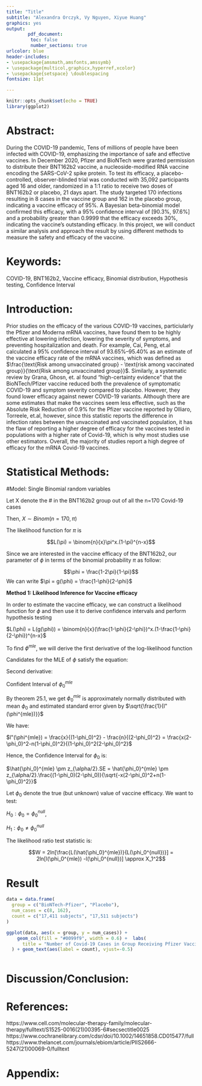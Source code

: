 ```yaml
---
title: "Title"
subtitle: "Alexandra Orczyk, Vy Nguyen, Xiyue Huang"
graphics: yes
output: 
        pdf_document:
         toc: false
         number_sections: true
urlcolor: blue
header-includes:
- \usepackage{amsmath,amsfonts,amssymb}
- \usepackage{multicol,graphicx,hyperref,xcolor}
- \usepackage{setspace} \doublespacing
fontsize: 11pt

---
```


```r
knitr::opts_chunk$set(echo = TRUE)
library(ggplot2)
```

# Abstract: 

During the COVID-19 pandemic, Tens of millions of people have been infected with COVID-19, emphasizing the importance of safe and effective vaccines. In December 2020, Pfizer and BioNTech were granted permission to distribute their BNT162b2 vaccine, a nucleoside-modified RNA vaccine encoding the SARS-CoV-2 spike protein. To test its efficacy, a placebo-controlled, observer-blinded trial was conducted with 35,092 participants aged 16 and older, randomized in a 1:1 ratio to receive two doses of BNT162b2 or placebo, 21 days apart. The study targeted 170 infections resulting in 8 cases in the vaccine group and 162 in the placebo group, indicating a vaccine efficacy of 95%. A Bayesian beta-binomial model confirmed this efficacy, with a 95% confidence interval of [90.3%, 97.6%] and a probability greater than 0.9999 that the efficacy exceeds 30%, indicating the vaccine's outstanding efficacy. In this project, we will conduct a similar analysis and approach the result by using different methods to measure the safety and efficacy of the vaccine. 

# Keywords:

COVID-19, BNT162b2, Vaccine efficacy, Binomial distribution, Hypothesis testing, Confidence Interval

# Introduction:

Prior studies on the efficacy of the various COVID-19 vaccines, particiularly the Pfizer and Moderna mRNA vaccines, have found them to be highly effective at lowering infection, lowering the severity of symptoms, and preventing hospitalization and death. For example, Cai, Peng, et.al calculated a 95% confidence interval of $93.65$%–$95.40$% as an estimate of the vaccine efficacy rate of the mRNA vaccines, which was defined as $\frac{\text{Risk among unvaccinated group} - \text{risk among vaccinated group}}{\text{Risk among unvaccinated group}}$. Similarly, a systematic review by Grana, Ghosn, et. al found "high-certainty evidence" that the BioNTech/Pfizer vaccine reduced both the prevalence of symptomatic COVID-19 and symptom severity compared to placebo. However, they found lower efficacy against newer COVID-19 variants. Although there are some estimates that make the vaccines seem less effective, such as the Absolute Risk Reduction of 0.9% for the Pfizer vaccine reported by Olliaro, Torreele, et.al, however, since this statistic reports the difference in infection rates between the unvaccinated and vaccinated population, it has the flaw of reporting a higher degree of efficacy for the vaccines tested in populations with a higher rate of Covid-19, which is why most studies use other estimators. Overall, the majority of studies report a high degree of efficacy for the mRNA Covid-19 vaccines.

# Statistical Methods:

#Model: Single Binomial random variables

Let X denote the # in the BNT162b2 group out of all the n=170 Covid-19 cases

Then, $X \sim Binom(n=170, \pi)$

The likelihood function for $\pi$ is 

$$L(\pi) = \binom{n}{x}\pi^x.(1-\pi)^{n-x}$$

Since we are interested in the vaccine efficacy of the BNT162b2, our parameter of $\phi$ in terms of the binomial probability $\pi$ as follow:

$$\phi = \frac{1-2\pi}{1-\pi}$$
We can write $\pi = g(\phi) = \frac{1-\phi}{2-\phi}$ 

__Method 1:  Likelihood Inference for Vaccine efficacy__

In order to estimate the vaccine efficacy, we can construct a likelihood function for $\phi$ and then use it to derive confidence intervals and perform hypothesis testing

$L(\phi) = L(g(\phi)) = \binom{n}{x}(\frac{1-\phi}{2-\phi})^x.(1-\frac{1-\phi}{2-\phi})^{n-x}$

\begin{align*}
L(\phi) &= \binom{n}{x}(\frac{1-\phi}{2-\phi})^x.(1-\frac{1-\phi}{2-\phi})^{n-x} \\
&= \binom{n}{x}(\frac{1-\phi}{2-\phi})^x.(\frac{2- \phi - 1 + \phi}{2-\phi})^{n-x} \\
&= \binom{n}{x}(1-\phi)^x(\frac{1}{2-\phi})^x.(\frac{1}{2-\phi})^{n-x} \\
&= \binom{n}{x}\frac{(1-\phi)^x}{(2-\phi)^n} \ \ \ \ \ \  -\infty \leq \phi \leq 1
\end{align*}

To find $\phi^{mle}$, we will derive the first derivative of the log-likelihood function

\begin{align*}
\frac{d}{d_\phi}ln(L(\phi)) &=  \frac{d}{d_\phi}(ln\binom{n}{x} +ln(1-\phi)^x - ln(2-\phi)^n \ \ \ \ \ \  0\leq \phi < \infty \\
&= \frac{-x}{1-\phi} + \frac{n}{2-\phi}
\end{align*}

Candidates for the MLE of $\phi$ satisfy the equation:

\begin{align*}
\frac{d}{d_\phi}ln(L(\phi_0)) &=0 \\
\frac{-x}{1-\phi_0} + \frac{n}{2-\phi_0} &= 0 \\
\frac{n}{2-\phi_0} &= \frac{x}{1-\phi_0} \\
n(1-\phi_0) &= x(2-\phi_0) \\
n -n\phi_0 &= 2x - x\phi_0 \\
n-2x &= (n-x)\phi_0 \\
\phi_0^{mle} &= \frac{n-2x}{n-x}
\end{align*}

Second derivative:

\begin{align*}
\frac{d}{d_\phi}ln'(L(\phi_0)) &=  \frac{d}{d_\phi}(\frac{-x}{1-\phi_0} + \frac{n}{2-\phi_0})\\
&= \frac{x}{(1-\phi_0)^2} - \frac{n}{(2-\phi_0)^2}
\end{align*} 

Confident Interval of $\phi_0^{mle}$

By theorem 25.1, we get $\phi_0^{mle}$ is approximately normally distributed with mean $\phi_0$ and estimated standard error given by $\sqrt{\frac{1}{l"(\phi^{mle})}}$

We have: 

$l"(\phi^{mle}) = \frac{x}{(1-\phi_0)^2} - \frac{n}{(2-\phi_0)^2} = \frac{x(2-\phi_0)^2-n(1-\phi_0)^2}{(1-\phi_0)^2(2-\phi_0)^2}$


\begin{align*}
SE(\phi_0) &= \sqrt{\frac{1}{l"(\phi^{mle})}} \\
&= \sqrt{\frac{(1-\phi_0)^2(2-\phi_0)^2}{-x(2-\phi_0)^2+n(1-\phi_0)^2}} \\
&= \frac{(1-\phi_0)(2-\phi_0)}{\sqrt{-x(2-\phi_0)^2+n(1-\phi_0)^2}}
\end{align*}


Hence, the Confidence Interval for $\phi_0$ is:

$\hat{\phi_0}^{mle} \pm z_{\alpha/2}.SE = \hat{\phi_0}^{mle} \pm z_{\alpha/2}.\frac{(1-\phi_0)(2-\phi_0)}{\sqrt{-x(2-\phi_0)^2+n(1-\phi_0)^2}}$

Let $\phi_0$ denote the true (but unknown) value of vaccine efficacy. We want to test:

$H_0: \phi_0 = \phi_0^{null}$,

$H_1: \phi_0 \not= \phi_0^{null}$

The likelihood ratio test statistic is:

$$W = 2ln[\frac{L(\hat{\phi_0}^{mle})}{L(\phi_0^{null})}] = 2ln[l(\phi_0^{mle}) -l(\phi_0^{null})] \approx X_1^2$$

# Result

```r
data = data.frame(
  group = c("BioNTech-Pfizer", "Placebo"),
  num_cases = c(8, 162),
  count = c("17,411 subjects", "17,511 subjects")
)

ggplot(data, aes(x = group, y = num_cases)) + 
    geom_col(fill = "#0099f9", width = 0.6) +  labs(
      title = "Number of Covid-19 Cases in Group Receiving Pfizer Vaccine vs. Placebo", y= "Number of cases at least 7 days after receiving dose"
  ) + geom_text(aes(label = count), vjust=-0.5)
```

```r

```


# Discussion/Conclusion:

# References:

https://www.cell.com/molecular-therapy-family/molecular-therapy/fulltext/S1525-0016(21)00395-6#secsectitle0025
https://www.cochranelibrary.com/cdsr/doi/10.1002/14651858.CD015477/full
https://www.thelancet.com/journals/ebiom/article/PIIS2666-5247(21)00069-0/fulltext

# Appendix:
